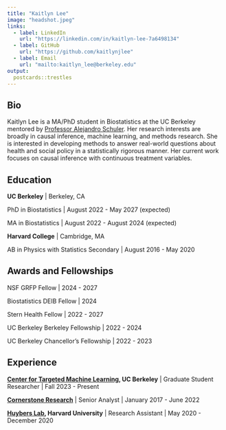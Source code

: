 ```yaml
---
title: "Kaitlyn Lee"
image: "headshot.jpeg"
links:
  - label: LinkedIn
    url: "https://linkedin.com/in/kaitlyn-lee-7a6498134"
  - label: GitHub
    url: "https://github.com/kaitlynjlee"
  - label: Email
    url: "mailto:kaitlyn_lee@berkeley.edu"
output:
  postcards::trestles
---
```

 
## Bio

Kaitlyn Lee is a MA/PhD student in Biostatistics at the UC Berkeley mentored by 
[Professor Alejandro Schuler](https://www.rwm-group.org). Her research interests are 
broadly in causal inference, machine learning, and methods research. She is 
interested in developing methods to answer real-world questions about health and 
social policy in a statistically rigorous manner. Her current work focuses on 
causal inference with continuous treatment variables.

## Education

**UC Berkeley** | Berkeley, CA

PhD in Biostatistics | August 2022 - May 2027 (expected)

MA in Biostatistics | August 2022 - August 2024 (expected)


**Harvard College** | Cambridge, MA

AB in Physics with Statistics Secondary | August 2016 - May 2020

## Awards and Fellowships

NSF GRFP Fellow | 2024 - 2027

Biostatistics DEIB Fellow | 2024

Stern Health Fellow | 2022 - 2027

UC Berkeley Berkeley Fellowship | 2022 - 2024

UC Berkeley Chancellor's Fellowship | 2022 - 2023

## Experience

[**Center for Targeted Machine Learning**](https://ctml.berkeley.edu)**, UC Berkeley** | Graduate Student Researcher | Fall 2023 - Present

[**Cornerstone Research**](https://www.cornerstone.com) | Senior Analyst | January 2017 - June 2022

[**Huybers Lab**](https://phuybers.sites.fas.harvard.edu)**, Harvard University** | Research Assistant | May 2020 - December 2020


